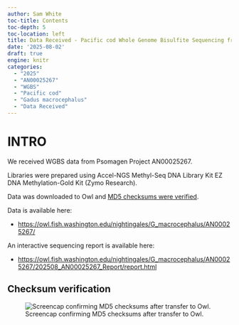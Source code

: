 ```yaml
---
author: Sam White
toc-title: Contents
toc-depth: 5
toc-location: left
title: Data Received - Pacific cod Whole Genome Bisulfite Sequencing from Psomagen Project AN00025267
date: '2025-08-02'
draft: true
engine: knitr
categories: 
  - "2025"
  - "AN00025267"
  - "WGBS"
  - "Pacific cod"
  - "Gadus macrocephalus"
  - "Data Received"
---
```

# INTRO

We received WGBS data from Psomagen Project AN00025267.

Libraries were prepared using Accel-NGS Methyl-Seq DNA Library Kit EZ DNA Methylation-Gold Kit (Zymo Research).

Data was downloaded to Owl and [MD5 checksums were verified](#checksum-verification).


Data is available here:

- [https://owl.fish.washington.edu/nightingales/G_macrocephalus/AN00025267/](https://owl.fish.washington.edu/nightingales/G_macrocephalus/AN00025267/)



An interactive sequencing report is available here:

- [https://owl.fish.washington.edu/nightingales/G_macrocephalus/AN00025267/202508_AN00025267_Report/report.html](https://owl.fish.washington.edu/nightingales/G_macrocephalus/AN00025267/202508_AN00025267_Report/report.html)


## Checksum verification

![Screencap confirming MD5 checksums after transfer to Owl.](./20250802-gmac-md5sum-checks.png)